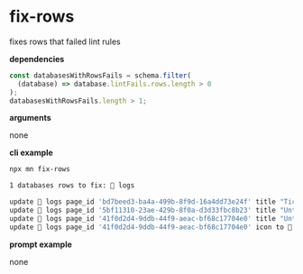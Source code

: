 # fix-rows

fixes rows that failed lint rules

**dependencies**

```typescript
const databasesWithRowsFails = schema.filter(
  (database) => database.lintFails.rows.length > 0
);
databasesWithRowsFails.length > 1;
```

**arguments**

none

**cli example**

```sh title="terminal"
npx mn fix-rows
```

```sh
1 databases rows to fix: 📝 logs

update 📝 logs page_id 'bd7beed3-ba4a-499b-8f9d-16a4dd73e24f' title "Ticked" to "ticked"
update 📝 logs page_id '5bf11310-23ae-429b-8f0a-d3d33fbc8b23' title "Untitled" to "zebra white"
update 📝 logs page_id '41f0d2d4-9ddb-44f9-aeac-bf68c17704e0' title "Untitled" to "giraffe orange"
update 📝 logs page_id '41f0d2d4-9ddb-44f9-aeac-bf68c17704e0' icon to 📝
```

**prompt example**

none
